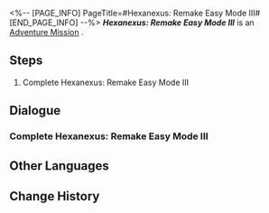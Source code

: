 <%-- [PAGE_INFO]
PageTitle=#Hexanexus: Remake Easy Mode III#
[END_PAGE_INFO] --%>
{{Stub|Dialogue.}}
{{Mission Infobox
|id            = 8025218
|title         = 
|image         = <!--Mission Hexanexus Remake Easy Mode III.png-->
|type          = Adventure
|event_name    = 
|chapter       = 
|requirements  = 
|summary       = <!--official mission summary from Fate's Atlas-->
|characters    = Trailblazer
|startLocation = [[<!--starting world-->]] - [[<!--starting area-->]]
|world         = <!--starting world-->
|area          = <!--starting area-->
|prev          = 
|next          = 
|rewards       = 
}}
'''''Hexanexus: Remake Easy Mode III''''' is an [[Adventure Mission]]<!--in [world]-->.

==Steps==
# Complete Hexanexus: Remake Easy Mode III

<!--
==Gameplay Notes==

--><!--
==Trial Character==

-->
==Dialogue==
{{Stub Dialogue}}
===Complete Hexanexus: Remake Easy Mode III===
{{Mission Description|type=adventure|location=<!--to be added-->|Complete Hexanexus: Remake Easy Mode III}}
{{Dialogue Start}}
:{{tx}}
{{Dialogue End}}

==Other Languages==
{{Other Languages
|en   = Hexanexus: Remake Easy Mode III
|zhs  = 「枘凿六合•Remake」简单模式III
|zht  = 「枘鑿六合•Remake」簡單模式III
|ja   = 「枘構立方・リメイク」難易度・簡単III
|ko   = 「모순된 결합체•Remake」 쉬움 모드 III
|es   = Hexanexus: Reedición: modo fácil&nbsp;III
|fr   = Mode facile III de l'Hexanexus V2
|ru   = Гексанексус: Remake - Простой режим III
|th   = Hexanexus: Remake โหมดง่าย III
|vi   = "Khối Lục Giác - Remake" Chế Độ Dễ III
|de   = Hexanexus: Remake – Leichter Modus III
|id   = "Hexanexus: Remake" Mode Gampang III
|pt   = Hexanexus: Remake - Modo Fácil III
}}

==Change History==
{{Change History|2.5}}
